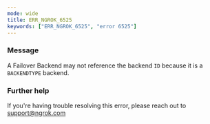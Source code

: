 ```yaml
---
mode: wide
title: ERR_NGROK_6525
keywords: ["ERR_NGROK_6525", "error 6525"]
---
```



### Message

A Failover Backend may not reference the backend `ID` because it is a `BACKENDTYPE` backend.

<ErrorDetails />

### Further help

If you're having trouble resolving this error, please reach out to [support@ngrok.com](mailto:support@ngrok.com?subject=Help%20with%20ERR_NGROK_6525)
